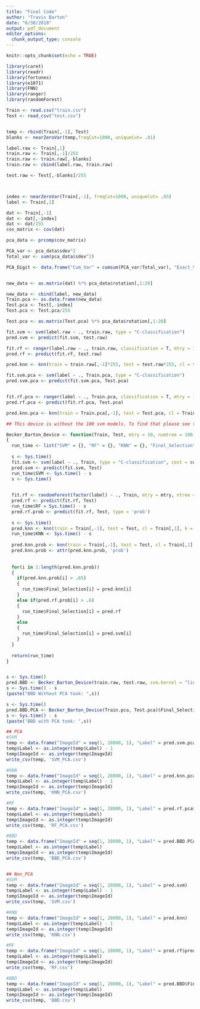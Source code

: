 ```yaml
---
title: "Final Code"
author: "Travis Barton"
date: "6/30/2018"
output: pdf_document
editor_options: 
  chunk_output_type: console
---
```


```r
knitr::opts_chunk$set(echo = TRUE)
```

```r
library(caret)
library(readr)
library(fortunes)
library(e1071)
library(FNN)
library(ranger)
library(randomForest)
```

```r
Train <- read.csv("train.csv")
Test <- read_csv("test.csv")


temp <- rbind(Train[,-1], Test)
blanks <- nearZeroVar(temp,freqCut=1000, uniqueCut= .01)

label.raw <- Train[,1]
train.raw <- Train[,-1]/255
train.raw <- train.raw[,-blanks]
train.raw <- cbind(label.raw, train.raw)

test.raw <- Test[,-blanks]/255




```

```r
index <- nearZeroVar(Train[,-1], freqCut=1000, uniqueCut= .05)
label <- Train[,1]

dat <- Train[,-1]
dat <- dat[,-index]
dat <- dat/255
cov_matrix <- cov(dat)

pca_data <- prcomp(cov_matrix)

PCA_var <- pca_data$sdev^2
Total_var <- sum(pca_data$sdev^2)

PCA_Digit <- data.frame("Cum_Var" = cumsum(PCA_var/Total_var), "Exact_Var" = PCA_var/Total_var)


new_data <- as.matrix(dat) %*% pca_data$rotation[,1:20]

new_data <- cbind(label, new_data)
Train.pca <- as.data.frame(new_data)
Test.pca <- Test[,-index]
Test.pca <- Test.pca/255

Test.pca <- as.matrix(Test.pca) %*% pca_data$rotation[,1:20]


```


```r

fit.svm <- svm(label.raw ~ ., train.raw, type = "C-classification")
pred.svm <- predict(fit.svm, test.raw)

fit.rf <- ranger(label.raw ~ ., train.raw, classification = T, mtry = 10, num.trees = 50)
pred.rf <- predict(fit.rf, test.raw)

pred.knn <- knn(train = train.raw[,-1]*255, test = test.raw*255, cl = train.raw[,1], k = 4)
```


```r

fit.svm.pca <- svm(label ~ ., Train.pca, type = "C-classification")
pred.svm.pca <- predict(fit.svm.pca, Test.pca)


fit.rf.pca <- ranger(label ~ ., Train.pca, classification = T, mtry = 10, num.trees = 50)
pred.rf.pca <- predict(fit.rf.pca, Test.pca)

pred.knn.pca <- knn(train = Train.pca[,-1], test = Test.pca, cl = Train.pca[,1], k = 4)
```


```r

## This device is without the 100 svm models. To find that please see the python code. 

Becker_Barton_Device <- function(Train, Test, mtry = 10, numtree = 100, gamma = 1/ncol(Train), cost = .01, svm.kernel = 'radial', K = 5)
{
  run_time <- list("SVM" = {}, "RF" = {}, "KNN" = {}, "Final_Selection" = {})
  
  s <- Sys.time()
  fit.svm <- svm(label ~ ., Train, type = "C-classification", cost = cost)
  pred.svm <- predict(fit.svm, Test)
  run_time$SVM <- Sys.time() - s
  s <- Sys.time()
  

  fit.rf <- randomForest(factor(label) ~ ., Train, mtry = mtry, ntree = numtree)
  pred.rf <- predict(fit.rf, Test)
  run_time$RF = Sys.time() - s
  pred.rf.prob <- predict(fit.rf, Test, type = 'prob')
  
  s <- Sys.time()
  pred.knn <- knn(train = Train[,-1], test = Test, cl = Train[,1], k = K)
  run_time$KNN <- Sys.time() - s
  
  pred.knn.prob <- knn(train = Train[,-1], test = Test, cl = Train[,1], k = K, prob = T)
  pred.knn.prob <- attr(pred.knn.prob, 'prob')
  
  
  for(i in 1:length(pred.knn.prob))
  {
    if(pred.knn.prob[i] > .65)
    {
      run_time$Final_Selection[i] = pred.knn[i]
    }
    else if(pred.rf.prob[i] > .6)
    {
      run_time$Final_Selection[i] = pred.rf
    }
    else
    {
      run_time$Final_Selection[i] = pred.svm[i]
    }
  }
  
  return(run_time)
}


s <- Sys.time()
pred.BBD <- Becker_Barton_Device(train.raw, test.raw, svm.kernel = "linear")
s <- Sys.time() - s
(paste("BBD Without PCA took: ",s))

s <- Sys.time()
pred.BBD.PCA <- Becker_Barton_Device(Train.pca, Test.pca)$Final_Selection
s <- Sys.time() - s
(paste("BBD with PCA took: ",s))
```




```r
## PCA
#SVM
temp <- data.frame("ImageId" = seq(1, 28000, 1), "Label" = pred.svm.pca)
temp$Label <- as.integer(temp$Label) - 1
temp$ImageId <- as.integer(temp$ImageId)
write_csv(temp, 'SVM_PCA.csv')

#KNN
temp <- data.frame("ImageId" = seq(1, 28000, 1), "Label" = pred.knn.pca)
temp$Label <- as.integer(temp$Label) - 1
temp$ImageId <- as.integer(temp$ImageId)
write_csv(temp, 'KNN_PCA.csv')

#RF
temp <- data.frame("ImageId" = seq(1, 28000, 1), "Label" = pred.rf.pca$predictions)
temp$Label <- as.integer(temp$Label)
temp$ImageId <- as.integer(temp$ImageId)
write_csv(temp, 'RF_PCA.csv')

#BBD
temp <- data.frame("ImageId" = seq(1, 28000, 1), "Label" = pred.BBD.PCA$Final_Selection)
temp$Label <- as.integer(temp$Label)
temp$ImageId <- as.integer(temp$ImageId)
write_csv(temp, 'BBD_PCA.csv')


## Non_PCA
#SVM
temp <- data.frame("ImageId" = seq(1, 28000, 1), "Label" = pred.svm)
temp$Label <- as.integer(temp$Label) - 1
temp$ImageId <- as.integer(temp$ImageId)
write_csv(temp, 'SVM.csv')

#KNN
temp <- data.frame("ImageId" = seq(1, 28000, 1), "Label" = pred.knn)
temp$Label <- as.integer(temp$Label) - 1
temp$ImageId <- as.integer(temp$ImageId)
write_csv(temp, 'KNN.csv')

#RF
temp <- data.frame("ImageId" = seq(1, 28000, 1), "Label" = pred.rf$predictions)
temp$Label <- as.integer(temp$Label)
temp$ImageId <- as.integer(temp$ImageId)
write_csv(temp, 'RF.csv')

#BBD
temp <- data.frame("ImageId" = seq(1, 28000, 1), "Label" = pred.BBD$Final_Selection)
temp$Label <- as.integer(temp$Label)
temp$ImageId <- as.integer(temp$ImageId)
write_csv(temp, 'BBD.csv')
```
